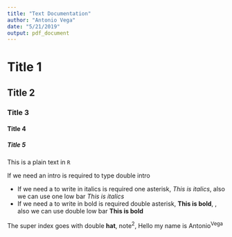 ```yaml
---
title: "Text Documentation"
author: "Antonio Vega"
date: "5/21/2019"
output: pdf_document
---
```


# Title 1

## Title 2

### Title 3

#### Title 4

##### Title 5

This is a plain text in `R`

If we need an intro is required to type double intro

- If we need a to write in italics is required one asterisk, *This is italics*, also we can use one low bar _This is italics_
- If we need a to write in bold is required double asterisk, **This is bold**, , also we can use double low bar __This is bold__

The super index goes with double **hat**, note^2^, Hello my name is Antonio^Vega^

